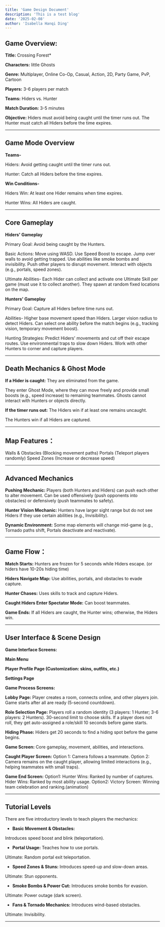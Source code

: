 ```yaml
---
title: 'Game Design Document'
description: 'This is a test blog'
date: '2025-02-08'
author: 'Isabella Hanqi Ding'
---
```


## Game Overview:

**Title:** Crossing Forest*

**Characters:** little Ghosts

**Genre:** Multiplayer, Online Co-Op, Casual, Action, 2D, Party Game, PvP, Cartoon

**Players:** 3-6 players per match

**Teams:** Hiders vs. Hunter 

**Match Duration:** 3-5 minutes

**Objective:** Hiders must avoid being caught until the timer runs out.
The Hunter must catch all Hiders before the time expires.

---

## Game Mode Overview
**Teams-**

Hiders: Avoid getting caught until the timer runs out.

Hunter: Catch all Hiders before the time expires.

**Win Conditions-**

Hiders Win: At least one Hider remains when time expires.

Hunter Wins: All Hiders are caught.

---

## Core Gameplay

**Hiders&apos; Gameplay**

Primary Goal: Avoid being caught by the Hunters.

Basic Actions:
Move using WASD.
Use Speed Boost to escape.
Jump over walls to avoid getting trapped.
Use abilities like smoke bombs and invisibility.
Push other players to disrupt movement.
Interact with objects (e.g., portals, speed zones).

Ultimate Abilities-
Each Hider can collect and activate one Ultimate Skill per game (must use it to collect another).
They spawn at random fixed locations on the map.

**Hunters&apos; Gameplay**

Primary Goal: Capture all Hiders before time runs out.

Abilities-
Higher base movement speed than Hiders.
Larger vision radius to detect Hiders.
Can select one ability before the match begins (e.g., tracking vision, temporary movement boost).

Hunting Strategies:
Predict Hiders&apos; movements and cut off their escape routes.
Use environmental traps to slow down Hiders.
Work with other Hunters to corner and capture players.

---

## Death Mechanics &amp; Ghost Mode

**If a Hider is caught:**
They are eliminated from the game.

They enter Ghost Mode, where they can move freely and provide small boosts (e.g., speed increase) to remaining teammates.
Ghosts cannot interact with Hunters or objects directly.

**If the timer runs out:**
The Hiders win if at least one remains uncaught.

The Hunters win if all Hiders are captured.

---

## Map Features：
Walls &amp; Obstacles (Blocking movement paths)
Portals (Teleport players randomly)
Speed Zones (Increase or decrease speed)



---

## Advanced Mechanics
**Pushing Mechanic:**
Players (both Hunters and Hiders) can push each other to alter movement.
Can be used offensively (push opponents into obstacles) or defensively (push teammates to safety).

**Hunter Vision Mechanic:**
Hunters have larger sight range but do not see Hiders if they use certain abilities (e.g., Invisibility).

**Dynamic Environment:**
Some map elements will change mid-game (e.g., Tornado paths shift, Portals deactivate and reactivate).

---

## Game Flow：
**Match Starts:** 
Hunters are frozen for 5 seconds while Hiders escape. (or hiders have 10-20s hiding time)

**Hiders Navigate Map:** 
Use abilities, portals, and obstacles to evade capture.

**Hunter Chases:** 
Uses skills to track and capture Hiders.

**Caught Hiders Enter Spectator Mode:** 
Can boost teammates.

**Game Ends:** 
If all Hiders are caught, the Hunter wins; otherwise, the Hiders win.


---

## User Interface &amp; Scene Design

**Game Interface Screens:**

**Main Menu**

**Player Profile Page (Customization: skins, outfits, etc.)**

**Settings Page**

**Game Process Screens:**

**Lobby Page:**
Player creates a room, connects online, and other players join.
Game starts after all are ready (5-second countdown).

**Role Selection Page:**
Players roll a random identity (3 players: 1 Hunter; 3-6 players: 2 Hunters).
30-second limit to choose skills.
If a player does not roll, they get auto-assigned a role/skill 10 seconds before game starts.

**Hiding Phase:**
Hiders get 20 seconds to find a hiding spot before the game begins.

**Game Screen:**
Core gameplay, movement, abilities, and interactions.

**Caught Player Screen:**
Option 1: Camera follows a teammate.
Option 2: Camera remains on the caught player, allowing limited interactions (e.g., helping teammates with small traps).

**Game End Screen:**
	Option1:
Hunter Wins: Ranked by number of captures.
Hider Wins: Ranked by most ability usage.
	Option2:
Victory Screen: Winning team celebration and ranking.(animation)

---

## Tutorial Levels
There are five introductory levels to teach players the mechanics:

* **Basic Movement &amp; Obstacles:**

Introduces speed boost and blink (teleportation).

* **Portal Usage:**
Teaches how to use portals.

Ultimate: Random portal exit teleportation.

* **Speed Zones &amp; Stuns:**
Introduces speed-up and slow-down areas.

Ultimate: Stun opponents.

* **Smoke Bombs &amp; Power Cut:**
Introduces smoke bombs for evasion.

Ultimate: Power outage (dark screen).

* **Fans &amp; Tornado Mechanics:**
Introduces wind-based obstacles.

Ultimate: Invisibility.


---